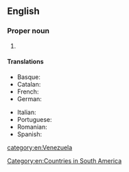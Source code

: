 ==English==
{{Wikipedia}}
===Proper noun===
{{en-proper noun|head=[[Bolivarian]] [[republic|Republic]] of [[Venezuela]]}}

# {{senseid|en|Q717}}{{n-g|The official name of [[Venezuela]].}}

====Translations====
{{trans-top|id=Q717|official name of Venezuela}}
* Basque: {{t|eu|Venezuelako Bolibartar Errepublika}}
* Catalan: {{t|ca|República Bolivariana de Veneçuela|f}}
* French: {{t+|fr|République bolivarienne du Venezuela|f}}
* German: {{t+|de|Bolivarische Republik Venezuela|f}}
{{trans-mid}}
* Italian: {{t|it|Repubblica Bolivariana del Venezuela|f}}
* Portuguese: {{t|pt|República Bolivariana da Venezuela|f}}
* Romanian: {{t|ro|Republica bolivariană a Venezuelei|f}}
* Spanish: {{t|es|República Bolivariana de Venezuela|f}}
{{trans-bottom}}

[[category:en:Venezuela]]

[[Category:en:Countries in South America]]